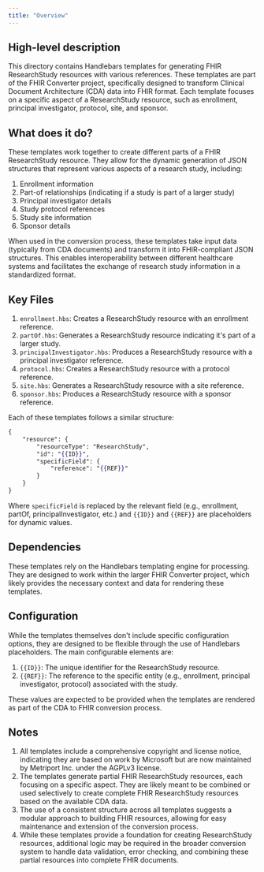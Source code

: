 ```yaml
---
title: "Overview"
---
```


## High-level description
This directory contains Handlebars templates for generating FHIR ResearchStudy resources with various references. These templates are part of the FHIR Converter project, specifically designed to transform Clinical Document Architecture (CDA) data into FHIR format. Each template focuses on a specific aspect of a ResearchStudy resource, such as enrollment, principal investigator, protocol, site, and sponsor.

## What does it do?
These templates work together to create different parts of a FHIR ResearchStudy resource. They allow for the dynamic generation of JSON structures that represent various aspects of a research study, including:

1. Enrollment information
2. Part-of relationships (indicating if a study is part of a larger study)
3. Principal investigator details
4. Study protocol references
5. Study site information
6. Sponsor details

When used in the conversion process, these templates take input data (typically from CDA documents) and transform it into FHIR-compliant JSON structures. This enables interoperability between different healthcare systems and facilitates the exchange of research study information in a standardized format.

## Key Files
1. `enrollment.hbs`: Creates a ResearchStudy resource with an enrollment reference.
2. `partOf.hbs`: Generates a ResearchStudy resource indicating it's part of a larger study.
3. `principalInvestigator.hbs`: Produces a ResearchStudy resource with a principal investigator reference.
4. `protocol.hbs`: Creates a ResearchStudy resource with a protocol reference.
5. `site.hbs`: Generates a ResearchStudy resource with a site reference.
6. `sponsor.hbs`: Produces a ResearchStudy resource with a sponsor reference.

Each of these templates follows a similar structure:

```handlebars
{
    "resource": {
        "resourceType": "ResearchStudy",
        "id": "{{ID}}",
        "specificField": {
            "reference": "{{REF}}"
        }
    }
}
```

Where `specificField` is replaced by the relevant field (e.g., enrollment, partOf, principalInvestigator, etc.) and `{{ID}}` and `{{REF}}` are placeholders for dynamic values.

## Dependencies
These templates rely on the Handlebars templating engine for processing. They are designed to work within the larger FHIR Converter project, which likely provides the necessary context and data for rendering these templates.

## Configuration
While the templates themselves don't include specific configuration options, they are designed to be flexible through the use of Handlebars placeholders. The main configurable elements are:

1. `{{ID}}`: The unique identifier for the ResearchStudy resource.
2. `{{REF}}`: The reference to the specific entity (e.g., enrollment, principal investigator, protocol) associated with the study.

These values are expected to be provided when the templates are rendered as part of the CDA to FHIR conversion process.

## Notes
1. All templates include a comprehensive copyright and license notice, indicating they are based on work by Microsoft but are now maintained by Metriport Inc. under the AGPLv3 license.
2. The templates generate partial FHIR ResearchStudy resources, each focusing on a specific aspect. They are likely meant to be combined or used selectively to create complete FHIR ResearchStudy resources based on the available CDA data.
3. The use of a consistent structure across all templates suggests a modular approach to building FHIR resources, allowing for easy maintenance and extension of the conversion process.
4. While these templates provide a foundation for creating ResearchStudy resources, additional logic may be required in the broader conversion system to handle data validation, error checking, and combining these partial resources into complete FHIR documents.